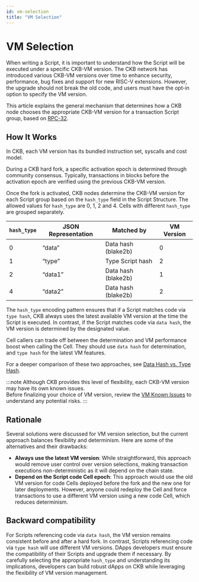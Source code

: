 ```yaml
---
id: vm-selection
title: "VM Selection"
---
```


# VM Selection

When writing a Script, it is important to understand how the Script will be executed under a specific CKB-VM version. The CKB network has introduced various CKB-VM versions over time to enhance security, performance, bug fixes and support for new RISC-V extensions. However, the upgrade should not break the old code, and users must have the opt-in option to specify the VM version.

This article explains the general mechanism that determines how a CKB node chooses the appropriate CKB-VM version for a transaction Script group, based on [RPC-32](https://github.com/nervosnetwork/rfcs/blob/master/rfcs/0032-ckb-vm-version-selection/0032-ckb-vm-version-selection.md).

## How It Works

In CKB, each VM version has its bundled instruction set, syscalls and cost model.

During a CKB hard fork, a specific activation epoch is determined through community consensus. Typically, transactions in blocks before the activation epoch are verified using the previous CKB-VM version.

Once the fork is activated, CKB nodes determine the CKB-VM version for each Script group based on the `hash_type` field in the Script Structure. The allowed values for `hash_type` are 0, 1, 2 and 4. Cells with different `hash_type` are grouped separately.

| `hash_type` | JSON Representation | Matched by          | VM Version |
| ----------- | ------------------- | ------------------- | ---------- |
| 0           | “data”              | Data hash (blake2b) | 0          |
| 1           | “type”              | Type Script hash    | 2          |
| 2           | “data1”             | Data hash (blake2b) | 1          |
| 4           | “data2”             | Data hash (blake2b) | 2          |

The `hash_type` encoding pattern ensures that if a Script matches code via `type hash`, CKB always uses the latest available VM version at the time the Script is executed. In contrast, if the Script matches code via `data hash`, the VM version is determined by the designated value.

Cell callers can trade off between the determination and VM performance boost when calling the Cell. They should use `data hash` for determination, and `type hash` for the latest VM features.

For a deeper comparison of these two approaches, see [Data Hash vs. Type Hash](/docs/tech-explanation/data-type-diff).

:::note
Although CKB provides this level of flexibility, each CKB-VM version may have its own known issues.  
Before finalizing your choice of VM version, review the [VM Known Issues](/docs/script/vm-known-issues) to understand any potential risks.
:::

## Rationale

Several solutions were discussed for VM version selection, but the current approach balances flexibility and determinism. Here are some of the alternatives and their drawbacks:

- **Always use the latest VM version**: While straightforward, this approach would remove user control over version selections, making transaction executions non-deterministic as it will depend on the chain state.
- **Depend on the Script code Cell epoch**: This approach would use the old VM version for code Cells deployed before the fork and the new one for later deployments. However, anyone could redeploy the Cell and force transactions to use a different VM version using a new code Cell, which reduces determinism.

## Backward compatibility

For Scripts referencing code via `data hash`, the VM version remains consistent before and after a hard fork. In contrast, Scripts referencing code via `type hash` will use different VM versions.
DApps developers must ensure the compatibility of their Scripts and upgrade them if necessary. By carefully selecting the appropriate `hash_type` and understanding its implications, developers can build robust dApps on CKB while leveraging the flexibility of VM version management.
